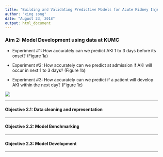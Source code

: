 ```yaml
---
title: "Building and Validating Predictive Models for Acute Kidney Injury (AKI) using PCORnet CDM (Part II)"
author: "xing song"
date: "August 23, 2018"
output: html_document
---
```

### Aim 2: Model Development using data at KUMC

* Experiment #1: How accurately can we predict AKI 1 to 3 days before its onset? (Figure 1a)

* Experiment #2: How accurately can we predict at admission if AKI will occur in next 1 to 3 days? (Figure 1b)

* Experiment #3: How accurately can we predict if a patient will develop AKI within the next day? (Figure 1c)

![](../figures/Fig1_Modeling_Plan.png)

***

#### Objective 2.1: Data cleaning and representation

***

#### Objective 2.2: Model Benchmarking

***

#### Objective 2.3: Model Development

***





